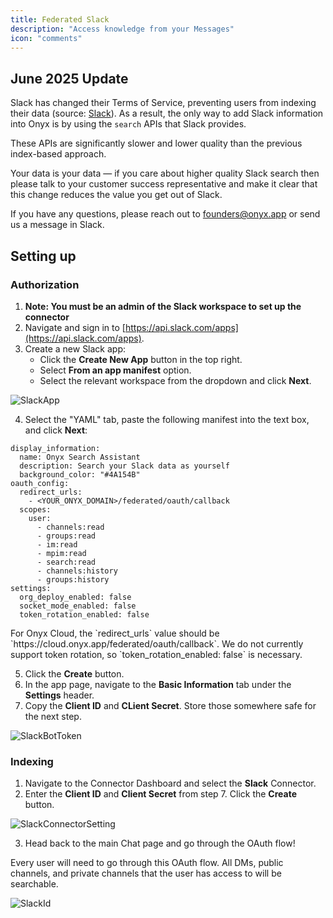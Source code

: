 ```yaml
---
title: Federated Slack
description: "Access knowledge from your Messages"
icon: "comments"
---
```


## June 2025 Update

Slack has changed their Terms of Service, preventing users from indexing their data (source: [Slack](https://slack.com/terms-of-service/api)).
As a result, the only way to add Slack information into Onyx is by using the `search` APIs that Slack provides.

These APIs are significantly slower and lower quality than the previous index-based approach.

Your data is your data — if you care about higher quality Slack search then please talk to your customer success
representative and make it clear that this change reduces the value you get out of Slack.

If you have any questions, please reach out to founders@onyx.app or send us a message in Slack.

## Setting up

### Authorization

1. **Note: You must be an admin of the Slack workspace to set up the connector**
2. Navigate and sign in to [https://api.slack.com/apps](https://api.slack.com/apps).
3. Create a new Slack app:
   - Click the **Create New App** button in the top right.
   - Select **From an app manifest** option.
   - Select the relevant workspace from the dropdown and click **Next**.

![SlackApp](/assets/images/connectors/slack/SlackApp.png)

4. Select the "YAML" tab, paste the following manifest into the text box, and click **Next**:

```
display_information:
  name: Onyx Search Assistant
  description: Search your Slack data as yourself
  background_color: "#4A154B"
oauth_config:
  redirect_urls:
    - <YOUR_ONYX_DOMAIN>/federated/oauth/callback
  scopes:
    user:
      - channels:read
      - groups:read
      - im:read
      - mpim:read
      - search:read
      - channels:history
      - groups:history
settings:
  org_deploy_enabled: false
  socket_mode_enabled: false
  token_rotation_enabled: false
```

<Info>
For Onyx Cloud, the `redirect_urls` value should be `https://cloud.onyx.app/federated/oauth/callback`.
</Info>

<Warning>
  We do not currently support token rotation, so `token_rotation_enabled: false`
  is necessary.
</Warning>

5. Click the **Create** button.
6. In the app page, navigate to the **Basic Information** tab under the **Settings** header.
7. Copy the **Client ID** and **CLient Secret**. Store those somewhere safe for the next step.

![SlackBotToken](/assets/images/connectors/slack/FederatedSlackCredentials.png)

### Indexing

1. Navigate to the Connector Dashboard and select the **Slack** Connector.
2. Enter the **Client ID** and **Client Secret** from step 7. Click the **Create** button.

![SlackConnectorSetting](/assets/images/connectors/slack/SlackFederatedConnectorSetting.png)

3. Head back to the main Chat page and go through the OAuth flow!

<Info>
  Every user will need to go through this OAuth flow. All DMs, public channels,
  and private channels that the user has access to will be searchable.
</Info>

![SlackId](/assets/images/connectors/slack/FederatedSlackOauth.png)
